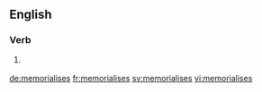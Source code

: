 ==English==

===Verb===
{{head|en|verb form}}

# {{label|en|British}} {{en-third-person singular of|memorialise}}

[[de:memorialises]]
[[fr:memorialises]]
[[sv:memorialises]]
[[vi:memorialises]]